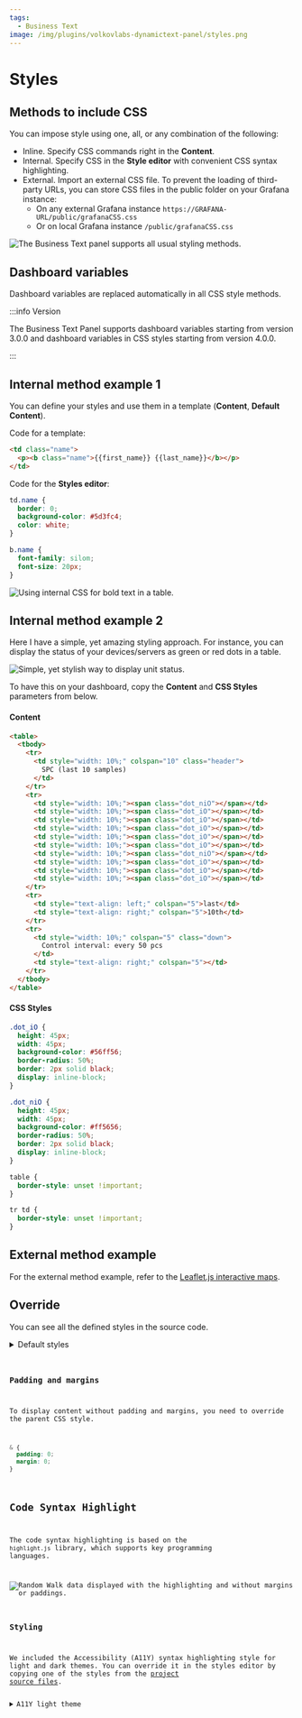 ```yaml
---
tags:
  - Business Text
image: /img/plugins/volkovlabs-dynamictext-panel/styles.png
---
```



# Styles

## Methods to include CSS

You can impose style using one, all, or any combination of the following:
 - Inline. Specify CSS commands right in the **Content**.
 - Internal. Specify CSS in the **Style editor** with convenient CSS syntax highlighting.
 - External. Import an external CSS file. To prevent the loading of third-party URLs, you can store CSS files in the public folder on your Grafana instance:
     - On any external Grafana instance `https://GRAFANA-URL/public/grafanaCSS.css` 
     - Or on local Grafana instance `/public/grafanaCSS.css`

<Image
  title="The Business Text panel supports all usual styling methods."
  src="/img/plugins/volkovlabs-dynamictext-panel/style-methods.png"
/>

## Dashboard variables

Dashboard variables are replaced automatically in all CSS style methods.

:::info Version

The Business Text Panel supports dashboard variables starting from version 3.0.0 and dashboard variables in CSS styles starting from version 4.0.0.

:::

## Internal method example 1

You can define your styles and use them in a template (**Content**, **Default Content**).

Code for a template:

```html
<td class="name">
  <p><b class="name">{{first_name}} {{last_name}}</b></p>
</td>
```

Code for the **Styles editor**:

```css
td.name {
  border: 0;
  background-color: #5d3fc4;
  color: white;
}

b.name {
  font-family: silom;
  font-size: 20px;
}
```

<Image
  title="Using internal CSS for bold text in a table."
  src="/img/plugins/volkovlabs-dynamictext-panel/styles.png"
/>

## Internal method example 2

Here I have a simple, yet amazing styling approach. For instance, you can display the status of your devices/servers as green or red dots in a table.

<Image
  title="Simple, yet stylish way to display unit status."
  src="/img/plugins/volkovlabs-dynamictext-panel/dots.png"
/>

To have this on your dashboard, copy the **Content** and **CSS Styles** parameters from below.

#### Content

```html
<table>
  <tbody>
    <tr>
      <td style="width: 10%;" colspan="10" class="header">
        SPC (last 10 samples)
      </td>
    </tr>
    <tr>
      <td style="width: 10%;"><span class="dot_niO"></span></td>
      <td style="width: 10%;"><span class="dot_iO"></span></td>
      <td style="width: 10%;"><span class="dot_iO"></span></td>
      <td style="width: 10%;"><span class="dot_iO"></span></td>
      <td style="width: 10%;"><span class="dot_iO"></span></td>
      <td style="width: 10%;"><span class="dot_iO"></span></td>
      <td style="width: 10%;"><span class="dot_niO"></span></td>
      <td style="width: 10%;"><span class="dot_iO"></span></td>
      <td style="width: 10%;"><span class="dot_iO"></span></td>
      <td style="width: 10%;"><span class="dot_iO"></span></td>
    </tr>
    <tr>
      <td style="text-align: left;" colspan="5">last</td>
      <td style="text-align: right;" colspan="5">10th</td>
    </tr>
    <tr>
      <td style="width: 10%;" colspan="5" class="down">
        Control interval: every 50 pcs
      </td>
      <td style="text-align: right;" colspan="5"></td>
    </tr>
  </tbody>
</table>
```

#### CSS Styles

```css
.dot_iO {
  height: 45px;
  width: 45px;
  background-color: #56ff56;
  border-radius: 50%;
  border: 2px solid black;
  display: inline-block;
}

.dot_niO {
  height: 45px;
  width: 45px;
  background-color: #ff5656;
  border-radius: 50%;
  border: 2px solid black;
  display: inline-block;
}

table {
  border-style: unset !important;
}

tr td {
  border-style: unset !important;
}
```

## External method example

For the external method example, refer to the [Leaflet.js interactive maps](/plugins/volkovlabs-dynamictext-panel/external/#leafletjs-interactive-maps).

## Override

You can see all the defined styles in the source code.

<details>
  <summary>Default styles</summary>

<Code
  url="https://github.com/VolkovLabs/volkovlabs-dynamictext-panel/blob/main/src/components/Text/Text.styles.ts"
  language="js"
/>

</details>

### Padding and margins

To display content without padding and margins, you need to override the parent CSS style.

```css
& {
  padding: 0;
  margin: 0;
}
```

## Code Syntax Highlight

The code syntax highlighting is based on the `highlight.js` library, which supports key programming languages.

<Image
  title="Random Walk data displayed with the highlighting and without margins or paddings."
  src="/img/plugins/volkovlabs-dynamictext-panel/json.png"
/>

### Styling

We included the Accessibility (A11Y) syntax highlighting style for light and dark themes. You can override it in the styles editor by copying one of the styles from the [project source files](https://github.com/highlightjs/highlight.js/tree/main/src/styles).

<details>
  <summary>A11Y light theme</summary>

<Code
  url="https://github.com/highlightjs/highlight.js/blob/main/src/styles/a11y-light.css"
  language="css"
/>

</details>
